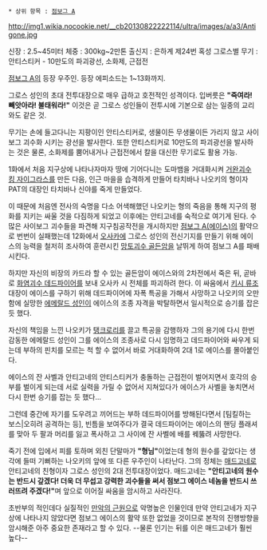  * 상위 항목 : [[점보그 A]]

http://img1.wikia.nocookie.net/__cb20130822222114/ultra/images/a/a3/Antigone.jpg

신장 : 2.5~45미터
체중 : 300kg~2만톤
출신지 : 은하계 제24번 혹성 그로스별
무기 : 안티스티커 - 10만도의 파괴광선, 소화제, 근접전

[[점보그 A]]의 등장 우주인. 등장 에피소드는 1~13화까지.

그로스 성인의 초대 전투대장으로 매우 급하고 호전적인 성격이다. 입버릇은 '''"죽여라! 빼앗아라! 불태워라!"''' 이것은 곧 그로스 성인들이 전투시에 기본으로 삼는 일종의 교리와도 같은 것. 

무기는 손에 들고다니는 지팡이인 안티스티커로, 생물이든 무생물이든 가리지 않고 사이보그 괴수화 시키는 광선을 발사한다. 또한 안티스티커로 10만도의 파괴광선을 발사하는 것은 물론, 소화제를 뿜어내거나 근접전에서 칼을 대신한 무기로도 활용 가능. 

1화에서 처음 지구상에 나타나자마자 땅에 기어다니는 도마뱀을 거대화시켜 [[거완괴수 킹 자이그라스]]를 만든 다음, 인근 마을을 습격하게 만들어 타치바나 나오키의 형이자 PAT의 대장인 타치바나 신야를 죽게 만들었다. 

이 때문에 처음엔 전사의 숙명을 다소 어색해했던 나오키는 형의 죽음을 통해 지구의 평화를 지키는 싸울 것을 다짐하게 되었고 이후에는 안티고네를 숙적으로 여기게 된다. 수많은 사이보그 괴수들을 파견해 지구침공작전을 개시하지만 [[점보그 A(에이스)]]의 활약으로 번번이 실패했는데 12화에서 [[오사카]]에 그로스 성인의 전신기지를 만들기 위해 에이스의 능력을 철저히 조사하여 훈련시킨 [[망토괴수 골든암]]을 날뛰게 하여 점보그 A를 패배시킨다. 

하지만 자신의 비장의 카드라 할 수 있는 골든암이 에이스와의 2차전에서 죽은 뒤, 곧바로 [[화염괴수 데드파이어]]를 보내 오사카 시 전체를 파괴하려 한다. 이 싸움에서 [[키시 류조]] 대장이 에이스를 구하기 위해 데드파이어에 자폭 특공을 가해서 사망하고 나오키의 오만함에 실망한 [[에메랄드 성인]]이 에이스의 조종 자격을 박탈하면서 일시적으로 승기를 잡은 듯 했다.

자신의 책임을 느낀 나오키가 [[탱크로리]]를 끌고 특공을 감행하자 그의 용기에 다시 한번 감동한 에메랄드 성인이 그를 에이스의 조종사로 다시 임명하고 데드파이어와 싸우게 되는데 부하의 핀치를 모르는 척 할 수 없어서 바로 거대화하여 2대 1로 에이스를 몰아붙인다.

에이스의 잔 사벨과 안티고네의 안티스티커가 충돌하는 근접전이 벌어지면서 호각의 승부를 벌이게 되는데 서로 실력을 가릴 수 없어서 지쳐있다가 에이스가 사벨을 놓치면서 다시 한번 승기를 잡는 듯 했다...

그런데 중간에 자기를 도우려고 끼어드는 부하 데드파이어를 방해된다면서 [팀킬하는 보스|오히려 공격하는 등], 빈틈을 보여주다가 결국 데드파이어는 에이스의 핸딩 플래셔를 맞아 두 팔과 머리를 잃고 폭사하고 그 사이에 잔 사벨에 배를 꿰뚫려 사망한다.

죽기 전에 입에서 피를 토하며 외친 단말마가 '''"형님"'''이었는데 형의 원수를 갚았다는 생각에 들떠 기뻐하는 나오키의 앞에 또 다른 우주인이 나타난다. 그의 정체는 [[매드고네]]로 안티고네의 친형이자 그로스 성인의 2대 전투대장이었다. 매드고네는 '''"안티고네의 원수는 반드시 갚겠다! 더욱 더 무섭고 강력한 괴수들을 써서 점보그 에이스 네놈을 반드시 쓰러뜨려 주겠다!"'''며 앞으로 이어질 싸움을 암시하고 사라진다.

초반부의 적인데다 실질적인 [[만악의 근원]]으로 악명높은 인물인데 만약 안티고네가 지구상에 나타나지 않았다면 점보그 에이스의 활약 또한 없었을 것이므로 본작의 진행방향을 암시해준 아주 중요한 존재라고 할 수 있다. --물론 인기는 뒤를 이은 매드고네가 훨씬 높다--
